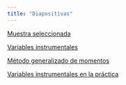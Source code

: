 ```yaml
---
title: "Diapositivas"
---
```



[Muestra seleccionada](./muestra-seleccionada.qmd)

[Variables instrumentales](./variables-instrumentales.qmd)

[Método generalizado de momentos](./mgm.qmd)

[Variables instrumentales en la práctica](./variables-instrumentales-practica.qmd)
